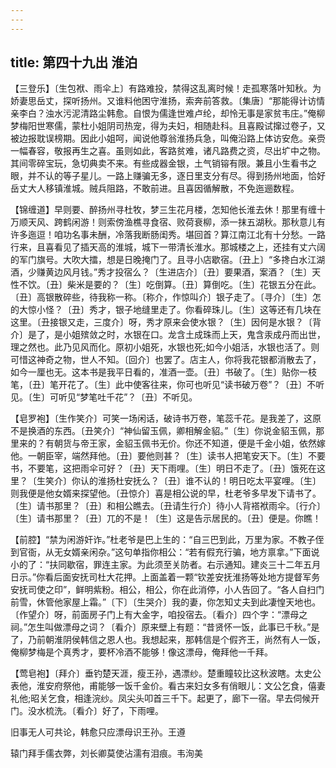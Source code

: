 ```yaml
---
---
---
```

title: 第四十九出 淮泊
---

【三登乐】〔生包袱、雨伞上〕有路难投，禁得这乱离时候！走孤寒落叶知秋。为娇妻思岳丈，探听扬州。又谁料他困守淮扬，索奔前答救。〔集唐〕“那能得计访情亲李白？浊水污泥清路尘韩愈。自恨为儒逢世难卢纶，却怜无事是家贫韦庄。”俺柳梦梅阳世寒儒，蒙杜小姐阴司热宠，得为夫妇，相随赴科。且喜殿试撺过卷子，又被边报耽误榜期。因此小姐呵，闻说他尊翁淮扬兵急，叫俺沿路上体访安危。亲赍一幅春容，敬报再生之喜。虽则如此，客路贫难，诸凡路费之资，尽出圹中之物。其间零碎宝玩，急切典卖不来。有些成器金银，土气销镕有限。兼且小生看书之眼，并不认的等子星儿。一路上赚骗无多，逐日里支分有尽。得到扬州地面，恰好岳丈大人移镇淮城。贼兵阻路，不敢前进。且喜因循解散，不免迤逦数程。

【锦缠道】早则要、醉扬州寻杜牧，梦三生花月楼，怎知他长淮去休！那里有缠十万顺天风、跨鹤闲游！则索傍渔樵寻食宿、败荷衰柳，添一抹五湖秋。那秋意儿有许多迤逗！咱功名事未酬，冷落我断肠闺秀。堪回首？算江南江北有十分愁。一路行来，且喜看见了插天高的淮城，城下一带清长淮水。那城楼之上，还挂有丈六阔的军门旗号。大吹大擂，想是日晚掩门了。且寻小店歇宿。〔丑上〕“多搀白水江湖酒，少赚黄边风月钱。”秀才投宿么？〔生进店介〕〔丑〕要果酒，案酒？〔生〕天性不饮。〔丑〕柴米是要的？〔生〕吃倒算。〔丑〕算倒吃。〔生〕花银五分在此。〔丑〕高银散碎些，待我称一称。〔称介，作惊叫介〕银子走了。〔寻介〕〔生〕怎的大惊小怪？〔丑〕秀才，银子地缝里走了。你看碎珠儿。〔生〕这等还有几块在这里。〔丑接银又走，三度介〕呀，秀才原来会使水银？〔生〕因何是水银？〔背介〕是了，是小姐殡敛之时，水银在口。龙含土成珠而上天，鬼含汞成丹而出世，理之然也。此乃见风而化。原初小姐死，水银也死;如今小姐活，水银也活了。则可惜这神奇之物，世人不知。〔回介〕也罢了。店主人，你将我花银都消散去了，如今一厘也无。这本书是我平日看的，准酒一壶。〔丑〕书破了。〔生〕贴你一枝笔，〔丑〕笔开花了。〔生〕此中使客往来，你可也听见“读书破万卷”？〔丑〕不听见。〔生〕可听见“梦笔吐千花”？〔丑〕不听见。

【皂罗袍】〔生作笑介〕可笑一场闲话，破诗书万卷，笔蕊千花。是我差了，这原不是换酒的东西。〔丑笑介〕“神仙留玉佩，卿相解金貂。”〔生〕你说金貂玉佩，那里来的？有朝货与帝王家，金貂玉佩书无价。你还不知道，便是千金小姐，依然嫁他。一朝臣宰，端然拜他。〔丑〕要他则甚？〔生〕读书人把笔安天下。〔生〕不要书，不要笔，这把雨伞可好？〔丑〕天下雨哩。〔生〕明日不走了。〔丑〕饿死在这里？〔生笑介〕你认的淮扬杜安抚么？〔丑〕谁不认的！明日吃太平宴哩。〔生〕则我便是他女婿来探望他。〔丑惊介〕喜是相公说的早，杜老爷多早发下请书了。〔生〕请书那里？〔丑〕和相公瞧去。〔丑请生行介〕待小人背褡袱雨伞。〔行介〕〔生〕请书那里？〔丑〕兀的不是！〔生〕这是告示居民的。〔丑〕便是。你瞧！

【前腔】“禁为闲游奸诈。”杜老爷是巴上生的：“自三巴到此，万里为家。不教子侄到官衙，从无女婿亲闲杂。”这句单指你相公：“若有假充行骗，地方禀拿。”下面说小的了：“扶同歇宿，罪连主家。为此须至关防者。右示通知。建炎三十二年五月日示。”你看后面安抚司杜大花押。上面盖着一颗“钦差安抚淮扬等处地方提督军务安抚司使之印”，鲜明紫粉。相公，相公，你在此消停，小人告回了。“各人自扫门前雪，休管他家屋上霜。”〔下〕〔生哭介〕我的妻，你怎知丈夫到此凄惶天地也。〔作望介〕呀，前面房子门上有大金字，咱投宿去。〔看介〕四个字：“漂母之祠。”怎生叫做漂母之词？〔看介〕原来壁上有题：“昔贤怀一饭，此事已千秋。”是了，乃前朝淮阴侯韩信之恩人也。我想起来，那韩信是个假齐王，尚然有人一饭，俺柳梦梅是个真秀才，要杯冷酒不能够！像这漂母，俺拜他一千拜。

【莺皂袍】〔拜介〕垂钓楚天涯，瘦王孙，遇漂纱。楚重瞳较比这秋波瞎。太史公表他，淮安府祭他，甫能够一饭千金价。看古来妇女多有俏眼儿：文公乞食，僖妻礼他;昭关乞食，相逢浣纱。凤尖头叩首三千下。起更了，廊下一宿。早去伺候开门。没水梳洗。〔看介〕好了，下雨哩。

旧事无人可共论，韩愈只应漂母识王孙。王遵

辕门拜手儒衣弊，刘长卿莫使沾濡有泪痕。韦洵美

